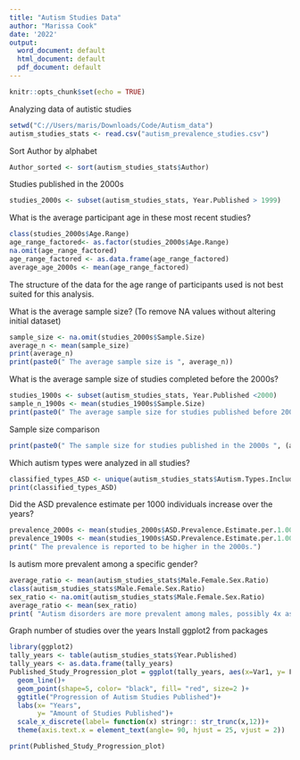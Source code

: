 ---
title: "Autism Studies Data"
author: "Marissa Cook"
date: '2022'
output:
  word_document: default
  html_document: default
  pdf_document: default
---

```{r setup, include=FALSE}
knitr::opts_chunk$set(echo = TRUE)
```

Analyzing data of autistic studies

```{r}
setwd("C://Users/maris/Downloads/Code/Autism_data")
autism_studies_stats <- read.csv("autism_prevalence_studies.csv")

```

Sort Author by alphabet

```{r}
Author_sorted <- sort(autism_studies_stats$Author)

```

Studies published in the 2000s

```{r}
studies_2000s <- subset(autism_studies_stats, Year.Published > 1999)

```

What is the average participant age in these most recent studies?

```{r}
class(studies_2000s$Age.Range)
age_range_factored<- as.factor(studies_2000s$Age.Range)
na.omit(age_range_factored)
age_range_factored <- as.data.frame(age_range_factored)
average_age_2000s <- mean(age_range_factored)

```
The structure of the data for the age range of participants used is not best suited for this analysis.


What is the average sample size?
(To remove NA values without altering initial dataset)

```{r}
sample_size <- na.omit(studies_2000s$Sample.Size)
average_n <- mean(sample_size)
print(average_n)
print(paste0(" The average sample size is ", average_n))
```

What is the average sample size of studies completed before the 2000s?

```{r}
studies_1900s <- subset(autism_studies_stats, Year.Published <2000)
sample_n_1900s <- mean(studies_1900s$Sample.Size)
print(paste0(" The average sample size for studies published before 2000 is ", sample_n_1900s))

```

Sample size comparison

```{r}
print(paste0(" The sample size for studies published in the 2000s ", (average_n), " is larger than the sample size for studies published before the 2000s ", sample_n_1900s))
```

Which autism types were analyzed in all studies?

```{r}
classified_types_ASD <- unique(autism_studies_stats$Autism.Types.Included)
print(classified_types_ASD)
```

Did the ASD prevalence estimate per 1000 individuals increase over the years?

```{r}
prevalence_2000s <- mean(studies_2000s$ASD.Prevalence.Estimate.per.1.000)
prevalence_1900s <- mean(studies_1900s$ASD.Prevalence.Estimate.per.1.000)
print(" The prevalence is reported to be higher in the 2000s.")
```

Is autism more prevalent among a specific gender?

```{r}
average_ratio <- mean(autism_studies_stats$Male.Female.Sex.Ratio)
class(autism_studies_stats$Male.Female.Sex.Ratio)
sex_ratio <- na.omit(autism_studies_stats$Male.Female.Sex.Ratio)
average_ratio <- mean(sex_ratio)
print( "Autism disorders are more prevalent among males, possibly 4x as likely.")
```

Graph number of studies over the years
Install ggplot2 from packages

```{r}
library(ggplot2)
tally_years <- table(autism_studies_stats$Year.Published)
tally_years <- as.data.frame(tally_years)
Published_Study_Progression_plot = ggplot(tally_years, aes(x=Var1, y= Freq))+
  geom_line()+
  geom_point(shape=5, color= "black", fill= "red", size=2 )+
  ggtitle("Progression of Autism Studies Published")+
  labs(x= "Years", 
       y= "Amount of Studies Published")+
  scale_x_discrete(label= function(x) stringr:: str_trunc(x,12))+
  theme(axis.text.x = element_text(angle= 90, hjust = 25, vjust = 2))

print(Published_Study_Progression_plot)
```

